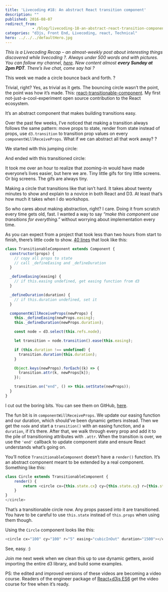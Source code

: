 ```yaml
---
title: 'Livecoding #18: An abstract React transition component'
description: ""
published: 2016-08-07
redirect_from: 
            - /blog/livecoding-18-an-abstract-react-transition-component/swizec/6906
categories: "d3js, Front End, Livecoding, react, Technical"
hero: ../../../defaultHero.jpg
---
```


_This is a Livecoding Recap – an almost-weekly post about interesting things discovered while livecoding ?. Always under 500 words and with pictures. You can follow my channel, [here](https://livecoding.tv/swizec). New content almost **every Sunday at 2pm PDT**. There’s live chat, come say hai ?_

This week we made a circle bounce back and forth. ?

Trivial, right? Yes, as trivial as it gets. The bouncing circle wasn’t the point, the point was how it’s made. This: [react-transitionable-component](https://github.com/Swizec/react-transitionable-component). My first not-just-a-cool-experiment open source contribution to the React ecosystem.

It’s an abstract component that makes building transitions easy.

Over the past few weeks, I’ve noticed that making a transition always follows the same pattern: move props to state, render from state instead of props, use `d3.transition` to transition prop values on every `componentWillReceiveProps`. What if we can abstract all that work away? ?

We started with this jumping circle:

> [](//imgur.com/sFBlt)

And ended with this transitioned circle:

> [](//imgur.com/Z256F)

It took me over an hour to realize that zooming-in would have made everyone’s lives easier, but here we are. Tiny little gifs for tiny little screens. Or big screens. The gifs are always tiny.

Making a circle that transitions like that isn’t hard. It takes about twenty minutes to show and explain to a novice in both React and D3. At least that’s how much it takes when I do workshops.

So who cares about making abstraction, right? I care. Doing it from scratch every time gets old, fast. I wanted a way to say _“make this component use transitions for everything.”_ without worrying about implementation every time.

As you can expect from a project that took less than two hours from start to finish, there’s little code to show. [40 lines](https://github.com/Swizec/react-transitionable-component/blob/master/src/TransitionableComponent.js) that look like this:

```javascript
class TransitionableComponent extends Component {
  constructor(props) {
    // copy all props to state
    // call _defineEasing and _defineDuration
  }

  _defineEasing(easing) {
    // if this.easing undefined, get easing function from d3
  }

  _defineDuration(duration) {
    // if this.duration undefined, set it
  }

  componentWillReceiveProps(newProps) {
    this._defineEasing(newProps.easing);
    this._defineDuration(newProps.duration);

    const node = d3.select(this.refs.node);

    let transition = node.transition().ease(this.easing);

    if (this.duration !== undefined) {
      transition.duration(this.duration);
    }

    Object.keys(newProps).forEach((k) => {
      transition.attr(k, newProps[k]);
    });

    transition.on("end", () => this.setState(newProps));
  }
}
```

I cut out the boring bits. You can see them on GitHub, [here](https://github.com/Swizec/react-transitionable-component/blob/master/src/TransitionableComponent.js).

The fun bit is in `componentWillReceiveProps`. We update our easing function and our duration, which should’ve been dynamic getters instead. Then we get the `node` and start a `transition()` with an easing function, and a `duration`, if it’s there. After that, we walk through every prop and add it to the pile of transitioning attributes with `.attr`. When the transition is over, we use the `'end'` callback to update component state and ensure React understands what’s going on.

You’ll notice `TransitionableComponent` doesn’t have a `render()` function. It’s an abstract component meant to be extended by a real component. Something like this:

```javascript
class Circle extends TransitionableComponent {
    render() {
        return <circle cx={this.state.cx} cy={this.state.cy} r={this.state.r}>
    }
}
</circle>
```

That’s a transitionable circle now. Any props passed into it are transitioned. You have to be careful to use `this.state` instead of `this.props` when using them though.

Using the `Circle` component looks like this:

```javascript
<circle cx="100" cy="100" r="5" easing="cubicInOut" duration="1500"></circle>
```

See, easy. :)

Join me next week when we clean this up to use dynamic getters, avoid importing the entire d3 library, and build some examples.

PS: the edited and improved versions of these videos are becoming a video course. Readers of the engineer package of [React+d3js ES6](http://swizec.com/reactd3js/) get the video course for free when it’s ready.
